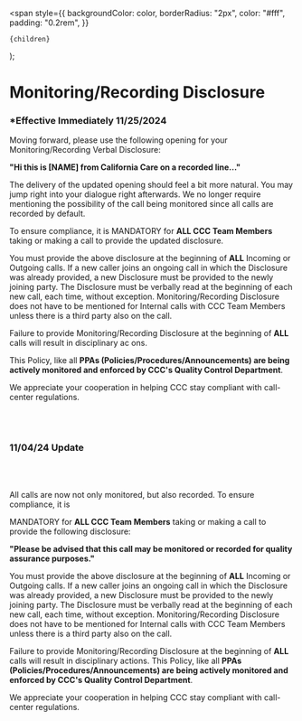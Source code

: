 <span
style={{
      backgroundColor: color,
      borderRadius: "2px",
      color: "#fff",
      padding: "0.2rem",
    }}

>

    {children}

  </span>
);

# Monitoring/Recording Disclosure

### \*Effective Immediately 11/25/2024

Moving forward, please use the following opening for your Monitoring/Recording Verbal Disclosure:

**"Hi this is [NAME] from California Care on a recorded line..."**

The delivery of the updated opening should feel a bit more natural. You may jump right into your dialogue right
afterwards. We no longer require mentioning the possibility of the call being monitored since all calls are recorded
by default.

To ensure compliance, it is <Highlight color="#ff2600">MANDATORY</Highlight> for **ALL CCC Team Members** taking or making a call to provide the updated
disclosure.

You must provide the above disclosure at the beginning of **ALL** Incoming or Outgoing calls. If a new caller joins an
ongoing call in which the Disclosure was already provided, a new Disclosure must be provided to the newly joining
party. The Disclosure must be verbally read at the beginning of each new call, each time, without exception.
Monitoring/Recording Disclosure does not have to be mentioned for Internal calls with CCC Team Members unless
there is a third party also on the call.

Failure to provide Monitoring/Recording Disclosure at the beginning of **ALL** calls will result in disciplinary ac
ons.

This Policy, like all **PPAs (Policies/Procedures/Announcements) are being actively monitored and enforced by CCC's
Quality Control Department**.

We appreciate your cooperation in helping CCC stay compliant with call-center regulations.

<br></br>

### 11/04/24 Update

<br></br>

All calls are now not only monitored, but also recorded. To ensure compliance, it is

<Highlight color="#ff2600">MANDATORY</Highlight> for **ALL CCC Team Members** taking
or making a call to provide the following disclosure:

**"Please be advised that this call may be monitored or recorded for quality assurance purposes."**

You must provide the above disclosure at the beginning of **ALL** Incoming or Outgoing calls. If a new caller joins an
ongoing call in which the Disclosure was already provided, a new Disclosure must be provided to the newly joining
party. The Disclosure must be verbally read at the beginning of each new call, each time, without exception.
Monitoring/Recording Disclosure does not have to be mentioned for Internal calls with CCC Team Members unless
there is a third party also on the call.

Failure to provide Monitoring/Recording Disclosure at the beginning of **ALL** calls will result in disciplinary actions.
This Policy, like all **PPAs (Policies/Procedures/Announcements) are being actively monitored and enforced by CCC's
Quality Control Department**.

We appreciate your cooperation in helping CCC stay compliant with call-center regulations.
